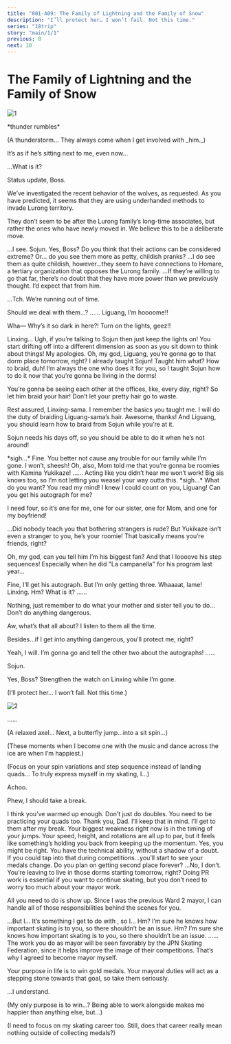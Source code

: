 ```yaml
---
title: "001-A09: The Family of Lightning and the Family of Snow"
description: "I’ll protect her… I won’t fail. Not this time."
series: "18trip"
story: "main/1/1"
previous: 8
next: 10
---
```



# The Family of Lightning and the Family of Snow

<Divider loc="Lu Household - Living Room" />

![1](1.jpg)

<Narration>
&ast;thunder rumbles&ast;
</Narration>

<Bubble character="Liguang">
<p class="t">(A thunderstorm… They always come when I get involved with _him._)</p>

It’s as if he’s sitting next to me, even now…

…What is it?
</Bubble>

<Bubble character="Sojun" name="???">
Status update, Boss.

We’ve investigated the recent behavior of the wolves, as requested. As you have predicted, it seems that they are using underhanded methods to invade Lurong territory.

They don’t seem to be after the Lurong family’s long-time associates, but rather the ones who have newly moved in. We believe this to be a deliberate move.
</Bubble>

<Bubble character="Liguang">
…I see. Sojun.
</Bubble>

<Bubble character="Sojun">
Yes, Boss?
</Bubble>

<Bubble character="Liguang">
Do you think that their actions can be considered extreme? Or… do you see them more as petty, childish pranks?
</Bubble>

<Bubble character="Sojun">
…I do see them as quite childish, however…they seem to have connections to Homare, a tertiary organization that opposes the Lurong family.
</Bubble>

<Bubble character="Liguang">
…If they’re willing to go that far, there’s no doubt that they have more power than we previously thought. I’d expect that from him.

…Tch. We’re running out of time.
</Bubble>

<Bubble character="Sojun">
Should we deal with them…?
</Bubble>

<Bubble character="Liguang">
……
</Bubble>

<Bubble character="Linxing" name="???">
Liguang, I’m hoooome!!

Wha&NoBreak;— Why’s it so dark in here?! Turn on the lights, geez!!
</Bubble>

<Bubble character="Liguang">
Linxing…
</Bubble>

<Bubble character="Linxing">
Ugh, if you’re talking to Sojun then just keep the lights on! You start drifting off into a different dimension as soon as you sit down to think about things!
</Bubble>

<Bubble character="Sojun">
My apologies.
</Bubble>

<Bubble character="Linxing">
Oh, my god, Liguang, you’re gonna go to that dorm place tomorrow, right? I already taught Sojun!
</Bubble>

<Bubble character="Liguang">
Taught him what?
</Bubble>

<Bubble character="Linxing">
How to braid, duh! I’m always the one who does it for you, so I taught Sojun how to do it now that you’re gonna be living in the dorms!

You’re gonna be seeing each other at the offices, like, every day, right? So let him braid your hair! Don’t let your pretty hair go to waste.
</Bubble>

<Bubble character="Sojun">
Rest assured, Linxing-sama. I remember the basics you taught me. I will do the duty of braiding Liguang-sama’s hair.
</Bubble>

<Bubble character="Linxing">
Awesome, thanks! And Liguang, you should learn how to braid from Sojun while you’re at it.

Sojun needs his days off, so you should be able to do it when he’s not around!
</Bubble>

<Bubble character="Liguang">
&ast;sigh…&ast; Fine. You better not cause any trouble for our family while I’m gone.
</Bubble>

<Bubble character="Linxing">
I won’t, sheesh! Oh, also, Mom told me that you’re gonna be roomies with Kamina Yukikaze!
</Bubble>

<Bubble character="Liguang">
……
</Bubble>

<Bubble character="Linxing">
Acting like you didn’t hear me won’t work! Big sis knows too, so I’m not letting you weasel your way outta this.
</Bubble>

<Bubble character="Liguang">
&ast;sigh…&ast; What do you want?
</Bubble>

<Bubble character="Linxing">
You read my mind! I knew I could count on you, Liguang! Can you get his autograph for me?

I need four, so it’s one for me, one for our sister, one for Mom, and one for my boyfriend!
</Bubble>

<Bubble character="Liguang">
…Did nobody teach you that bothering strangers is rude?
</Bubble>

<Bubble character="Linxing">
But Yukikaze isn’t even a stranger to you, he’s your roomie! That basically means you’re friends, right?

Oh, my god, can you tell him I’m his biggest fan? And that I loooove his step sequences! Especially when he did "La campanella" for his program last year…
</Bubble>

<Bubble character="Liguang">
Fine, I’ll get his autograph. But I’m only getting three.
</Bubble>

<Bubble character="Linxing">
Whaaaat, lame!
</Bubble>

<Bubble character="Liguang">
Linxing.
</Bubble>

<Bubble character="Linxing">
Hm? What is it?
</Bubble>

<Bubble character="Liguang">
……

Nothing, just remember to do what your mother and sister tell you to do… Don’t do anything dangerous.
</Bubble>

<Bubble character="Linxing">
Aw, what’s that all about? I listen to them all the time.

Besides…if I get into anything dangerous, you’ll protect me, right?
</Bubble>

<Bubble character="Liguang">
Yeah, I will.
</Bubble>

<Bubble character="Linxing">
I’m gonna go and tell the other two about the autographs!
</Bubble>

<Bubble character="Liguang">
……

Sojun.
</Bubble>

<Bubble character="Sojun">
Yes, Boss?
</Bubble>

<Bubble character="Liguang">
Strengthen the watch on Linxing while I’m gone.

<p class="t">(I’ll protect her… I won’t fail. Not this time.)</p>
</Bubble>

<Divider loc="Kamina Ice Arena" />

![2](2.jpg)

<Bubble character="Yukikaze">
……

<p class="t">(A relaxed axel… Next, a butterfly jump…into a sit spin…)</p>

<p class="t">(These moments when I become one with the music and dance across the ice are when I’m happiest.)</p>

<p class="t">(Focus on your spin variations and step sequence instead of landing quads… To truly express myself in my skating, I…)</p>

Achoo.

Phew, I should take a break.
</Bubble>

<Bubble character="Sadayuki">
I think you’ve warmed up enough. Don’t just do doubles. You need to be practicing your quads too.
</Bubble>

<Bubble character="Yukikaze">
Thank you, Dad. I’ll keep that in mind. I’ll get to them after my break.
</Bubble>

<Bubble character="Sadayuki">
Your biggest weakness right now is in the timing of your jumps. Your speed, height, and rotations are all up to par, but it feels like something’s holding you back from keeping up the momentum.
</Bubble>

<Bubble character="Yukikaze">
Yes, you might be right.
</Bubble>

<Bubble character="Sadayuki">
You have the technical ability, without a shadow of a doubt. If you could tap into that during competitions…you’ll start to see your medals change. Do you plan on getting second place forever?
</Bubble>

<Bubble character="Yukikaze">
…No, I don’t.
</Bubble>

<Bubble character="Sadayuki">
You’re leaving to live in those dorms starting tomorrow, right? Doing PR work is essential if you want to continue skating, but you don’t need to worry too much about your mayor work.

All you need to do is show up. Since I was the previous Ward 2 mayor, I can handle all of those responsibilities behind the scenes for you.
</Bubble>

<Bubble character="Yukikaze">
…But I… It’s something I get to do with <Name first />, so I…
</Bubble>

<Diff g="m">
<Bubble character="Sadayuki">
Hm? I’m sure he knows how important skating is to you, so there shouldn’t be an issue.
</Bubble>
</Diff>
<Diff g="f">
<Bubble character="Sadayuki">
Hm? I’m sure she knows how important skating is to you, so there shouldn’t be an issue.
</Bubble>
</Diff>

<Bubble character="Yukikaze">
……
</Bubble>

<Bubble character="Sadayuki">
The work you do as mayor will be seen favorably by the JPN Skating Federation, since it helps improve the image of their competitions. That’s why I agreed to become mayor myself.

Your purpose in life is to win gold medals. Your mayoral duties will act as a stepping stone towards that goal, so take them seriously.
</Bubble>

<Bubble character="Yukikaze">
…I understand.

<p class="t">(My only purpose is to win…? Being able to work alongside <Name first /> makes me happier than anything else, but…)</p>

<p class="t">(I need to focus on my skating career too. Still, does that career really mean nothing outside of collecting medals?)</p>
</Bubble>
